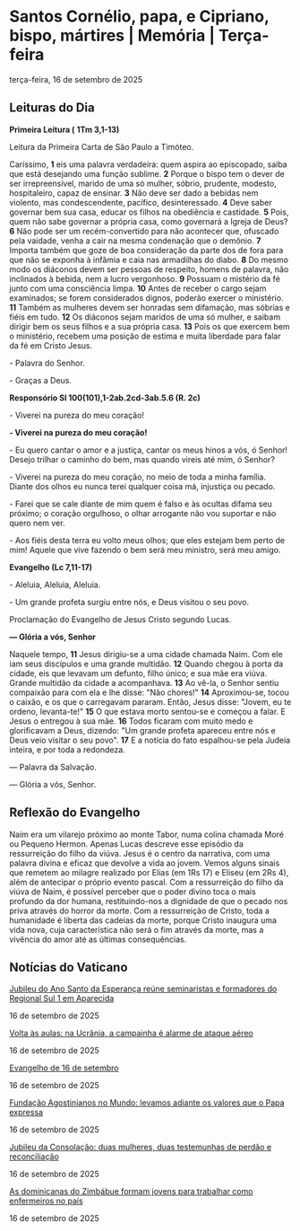 
# Santos Cornélio, papa, e Cipriano, bispo, mártires | Memória | Terça-feira

terça-feira, 16 de setembro de 2025

## Leituras do Dia

**Primeira Leitura (** **1Tm 3,1-13)**

Leitura da Primeira Carta de São Paulo a Timóteo.

Caríssimo, **1** eis uma palavra verdadeira: quem aspira ao episcopado, saiba que está desejando uma função sublime. **2** Porque o bispo tem o dever de ser irrepreensível, marido de uma só mulher, sóbrio, prudente, modesto, hospitaleiro, capaz de ensinar. **3** Não deve ser dado a bebidas nem violento, mas condescendente, pacífico, desinteressado. **4** Deve saber governar bem sua casa, educar os filhos na obediência e castidade. **5** Pois, quem não sabe governar a própria casa, como governará a Igreja de Deus? **6** Não pode ser um recém-convertido para não acontecer que, ofuscado pela vaidade, venha a cair na mesma condenação que o demônio. **7** Importa também que goze de boa consideração da parte dos de fora para que não se exponha à infâmia e caia nas armadilhas do diabo. **8** Do mesmo modo os diáconos devem ser pessoas de respeito, homens de palavra, não inclinados à bebida, nem a lucro vergonhoso. **9** Possuam o mistério da fé junto com uma consciência limpa. **10** Antes de receber o cargo sejam examinados; se forem considerados dignos, poderão exercer o ministério. **11** Também as mulheres devem ser honradas sem difamação, mas sóbrias e fiéis em tudo. **12** Os diáconos sejam maridos de uma só mulher, e saibam dirigir bem os seus filhos e a sua própria casa. **13** Pois os que exercem bem o ministério, recebem uma posição de estima e muita liberdade para falar da fé em Cristo Jesus.

\- Palavra do Senhor.

\- Graças a Deus.

**Responsório Sl 100(101),1-2ab.2cd-3ab.5.6 (R. 2c)**

\- Viverei na pureza do meu coração!

**\- Viverei na pureza do meu coração!**

\- Eu quero cantar o amor e a justiça, cantar os meus hinos a vós, ó Senhor! Desejo trilhar o caminho do bem, mas quando vireis até mim, ó Senhor?

\- Viverei na pureza do meu coração, no meio de toda a minha família. Diante dos olhos eu nunca terei qualquer coisa má, injustiça ou pecado.

\- Farei que se cale diante de mim quem é falso e às ocultas difama seu próximo; o coração orgulhoso, o olhar arrogante não vou suportar e não quero nem ver.

\- Aos fiéis desta terra eu volto meus olhos; que eles estejam bem perto de mim! Aquele que vive fazendo o bem será meu ministro, será meu amigo.

**Evangelho (Lc 7,11-17)**

\- Aleluia, Aleluia, Aleluia.

\- Um grande profeta surgiu entre nós, e Deus visitou o seu povo.

Proclamação do Evangelho de Jesus Cristo segundo Lucas.

**— Glória a vós, Senhor**

Naquele tempo, **11** Jesus dirigiu-se a uma cidade chamada Naim. Com ele iam seus discípulos e uma grande multidão. **12** Quando chegou à porta da cidade, eis que levavam um defunto, filho único; e sua mãe era viúva. Grande multidão da cidade a acompanhava. **13** Ao vê-la, o Senhor sentiu compaixão para com ela e lhe disse: "Não chores!" **14** Aproximou-se, tocou o caixão, e os que o carregavam pararam. Então, Jesus disse: "Jovem, eu te ordeno, levanta-te!" **15** O que estava morto sentou-se e começou a falar. E Jesus o entregou à sua mãe. **16** Todos ficaram com muito medo e glorificavam a Deus, dizendo: "Um grande profeta apareceu entre nós e Deus veio visitar o seu povo". **17** E a notícia do fato espalhou-se pela Judeia inteira, e por toda a redondeza.

 — Palavra da Salvação.

 — Glória a vós, Senhor.

## Reflexão do Evangelho

 Naim era um vilarejo próximo ao monte Tabor, numa colina chamada Moré ou Pequeno Hermon. Apenas Lucas descreve esse episódio da ressurreição do filho da viúva. Jesus é o centro da narrativa, com uma palavra divina e eficaz que devolve a vida ao jovem. Vemos alguns sinais que remetem ao milagre realizado por Elias (em 1Rs 17) e Eliseu (em 2Rs 4), além de antecipar o próprio evento pascal. Com a ressurreição do filho da viúva de Naim, é possível perceber que o poder divino toca o mais profundo da dor humana, restituindo-nos a dignidade de que o pecado nos priva através do horror da morte. Com a ressurreição de Cristo, toda a humanidade é liberta das cadeias da morte, porque Cristo inaugura uma vida nova, cuja característica não será o fim através da morte, mas a vivência do amor até as últimas consequências.

## Notícias do Vaticano

[Jubileu do Ano Santo da Esperança reúne seminaristas e formadores do Regional Sul 1 em Aparecida](https://www.vaticannews.va/pt/igreja/news/2025-09/jubileu-ano-santo-esperanca-seminaristas-formadores-aparecida0.html) 

16 de setembro de 2025

[Volta às aulas: na Ucrânia, a campainha é alarme de ataque aéreo](https://www.vaticannews.va/pt/mundo/news/2025-09/ucrania-retorno-escola-rotina-setembro-2025.html) 

16 de setembro de 2025

[Evangelho de 16 de setembro](https://www.vaticannews.va/pt/igreja/news/2025-09/evangelho-16-setembro-2025-dom-mario-spaki.html) 

16 de setembro de 2025

[Fundação Agostinianos no Mundo: levamos adiante os valores que o Papa expressa](https://www.vaticannews.va/pt/papa/news/2025-09/papa-leao-xiv-fundacao-agostinianos-no-mundo-audiencia-2025.html) 

16 de setembro de 2025

[Jubileu da Consolação: duas mulheres, duas testemunhas de perdão e reconciliação](https://www.vaticannews.va/pt/vaticano/news/2025-09/jubileu-da-consolacao-lucia-di-mauro-diane-foley-perdao-2025.html) 

16 de setembro de 2025

[As dominicanas do Zimbábue formam jovens para trabalhar como enfermeiros no país](https://www.vaticannews.va/pt/igreja/news/2025-09/projeto-sisters-dominicanas-zimbabue-jovens-setor-saude-2025.html) 

16 de setembro de 2025